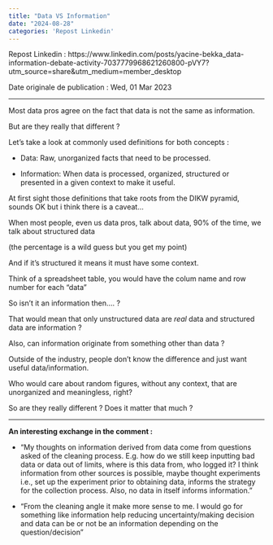 ---
title: "Data VS Information"
date: "2024-08-28"
categories: 'Repost Linkedin'
---

Repost Linkedin : https://www.linkedin.com/posts/yacine-bekka_data-information-debate-activity-7037779968621260800-pVY7?utm_source=share&utm_medium=member_desktop

Date originale de publication : Wed, 01 Mar 2023

---

Most data pros agree on the fact that data is not the same as information.

But are they really that different ?

Let's take a look at commonly used definitions for both concepts :

- Data: Raw, unorganized facts that need to be processed.

- Information: When data is processed, organized, structured or presented in a given context to make it useful.

At first sight those definitions that take roots from the DIKW pyramid, sounds OK but i think there is a caveat…

When most people, even us data pros, talk about data, 90% of the time, we talk about structured data

(the percentage is a wild guess but you get my point)

And if it’s structured it means it must have some context.

Think of a spreadsheet table, you would have the colum name and row number for each “data”

So isn’t it an information then…. ?

That would mean that only unstructured data are *real* data and structured data are information ?

Also, can information originate from something other than data ?

Outside of the industry, people don't know the difference and just want useful data/information.

Who would care about random figures, without any context, that are unorganized and meaningless, right?

So are they really different ? Does it matter that much ?

---
**An interesting exchange in the comment :**

- "My thoughts on information derived from data come from questions asked of the cleaning process. E.g. how do we still keep inputting bad data or data out of limits, where is this data from, who logged it? I think information from other sources is possible, maybe thought experiments i.e., set up the experiment prior to obtaining data, informs the strategy for the collection process. Also, no data in itself informs information. "


- "From the cleaning angle it make more sense to me. I would go for something like information help reducing uncertainty/making decision and data can be or not be an information depending on the question/decision" 